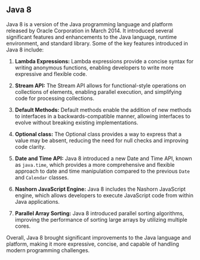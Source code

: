 ## Java 8

Java 8 is a version of the Java programming language and platform released by Oracle Corporation in March 2014. It introduced several significant features and enhancements to the Java language, runtime environment, and standard library. Some of the key features introduced in Java 8 include:

1. **Lambda Expressions:** Lambda expressions provide a concise syntax for writing anonymous functions, enabling developers to write more expressive and flexible code.

2. **Stream API:** The Stream API allows for functional-style operations on collections of elements, enabling parallel execution, and simplifying code for processing collections.

3. **Default Methods:** Default methods enable the addition of new methods to interfaces in a backwards-compatible manner, allowing interfaces to evolve without breaking existing implementations.

4. **Optional class:** The Optional class provides a way to express that a value may be absent, reducing the need for null checks and improving code clarity.

5. **Date and Time API:** Java 8 introduced a new Date and Time API, known as `java.time`, which provides a more comprehensive and flexible approach to date and time manipulation compared to the previous `Date` and `Calendar` classes.

6. **Nashorn JavaScript Engine:** Java 8 includes the Nashorn JavaScript engine, which allows developers to execute JavaScript code from within Java applications.

7. **Parallel Array Sorting:** Java 8 introduced parallel sorting algorithms, improving the performance of sorting large arrays by utilizing multiple cores.

Overall, Java 8 brought significant improvements to the Java language and platform, making it more expressive, concise, and capable of handling modern programming challenges.
